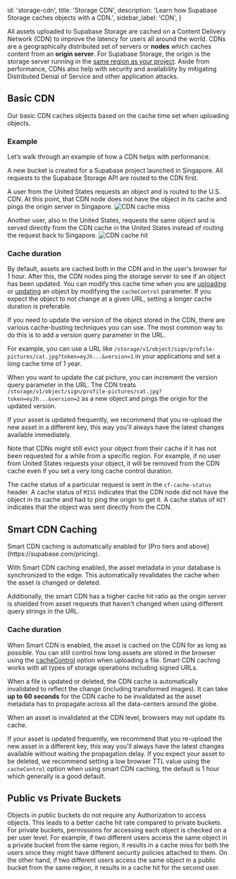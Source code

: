
  id: 'storage-cdn',
  title: 'Storage CDN',
  description: 'Learn how Supabase Storage caches objects with a CDN.',
  sidebar_label: 'CDN',
}

All assets uploaded to Supabase Storage are cached on a Content Delivery Network (CDN) to improve the latency for users all around the world. CDNs are a geographically distributed set of servers or **nodes** which caches content from an **origin server**. For Supabase Storage, the origin is the storage server running in the [same region as your project](https://app.supabase.com/project/_/settings/general). Aside from performance, CDNs also help with security and availability by mitigating Distributed Denial of Service and other application attacks.

## Basic CDN

Our basic CDN caches objects based on the cache time set when uploading objects.

### Example

Let’s walk through an example of how a CDN helps with performance.

A new bucket is created for a Supabase project launched in Singapore. All requests to the Supabase Storage API are routed to the CDN first.

A user from the United States requests an object and is routed to the U.S. CDN. At this point, that CDN node does not have the object in its cache and pings the origin server in Singapore.
![CDN cache miss](/docs/img/cdn-cache-miss.png)

Another user, also in the United States, requests the same object and is served directly from the CDN cache in the United States instead of routing the request back to Singapore.
![CDN cache hit](/docs/img/cdn-cache-hit.png)

### Cache duration

By default, assets are cached both in the CDN and in the user's browser for 1 hour. After this, the CDN nodes ping the storage server to see if an object has been updated. You can modify this cache time when you are [uploading](/docs/reference/javascript/storage-from-upload) or [updating](/docs/reference/javascript/storage-from-update) an object by modifying the `cacheControl` parameter.
If you expect the object to not change at a given URL, setting a longer cache duration is preferable.

If you need to update the version of the object stored in the CDN, there are various cache-busting techniques you can use. The most common way to do this is to add a version query parameter in the URL.

For example, you can use a URL like `/storage/v1/object/sign/profile-pictures/cat.jpg?token=eyJh...&version=1` in your applications and set a long cache time of 1 year.

When you want to update the cat picture, you can increment the version query parameter in the URL. The CDN treats `/storage/v1/object/sign/profile-pictures/cat.jpg?token=eyJh...&version=2` as a new object and pings the origin for the updated version.

If your asset is updated frequently, we recommend that you re-upload the new asset in a different key, this way you'll always have the latest changes available immediately.

Note that CDNs might still evict your object from their cache if it has not been requested for a while from a specific region. For example, if no user from United States requests your object, it will be removed from the CDN cache even if you set a very long cache control duration.

The cache status of a particular request is sent in the `cf-cache-status` header. A cache status of `MISS` indicates that the CDN node did not have the object in its cache and had to ping the origin to get it. A cache status of `HIT` indicates that the object was sent directly from the CDN.

## Smart CDN Caching

<Admonition type="note">
  Smart CDN caching is automatically enabled for [Pro tiers and
  above](https://supabase.com/pricing).
</Admonition>

With Smart CDN caching enabled, the asset metadata in your database is synchronized to the edge. This automatically revalidates the cache when the asset is changed or deleted.

Additionally, the smart CDN has a higher cache hit ratio as the origin server is shielded from asset requests that haven't changed when using different query strings in the URL.

### Cache duration

When Smart CDN is enabled, the asset is cached on the CDN for as long as possible. You can still control how long assets are stored in the browser using the [cacheControl](/docs/reference/javascript/storage-from-upload) option when uploading a file. Smart CDN caching works with all types of storage operations including signed URLs.

When a file is updated or deleted, the CDN cache is automatically invalidated to reflect the change (including transformed images).
It can take **up to 60 seconds** for the CDN cache to be invalidated as the asset metadata has to propagate across all the data-centers around the globe.

When an asset is invalidated at the CDN level, browsers may not update its cache.

If your asset is updated frequently, we recommend that you re-upload the new asset in a different key, this way you'll always have the latest changes available without waiting the propagation delay.
If you expect your asset to be deleted, we recommend setting a low browser TTL value using the `cacheControl` option when using smart CDN caching, the default is 1 hour which generally is a good default.

## Public vs Private Buckets

Objects in public buckets do not require any Authorization to access objects. This leads to a better cache hit rate compared to private buckets. For private buckets, permissions for accessing each object is checked on a per user level. For example, if two different users access the same object in a private bucket from the same region, it results in a cache miss for both the users since they might have different security policies attached to them. On the other hand, if two different users access the same object in a public bucket from the same region, it results in a cache hit for the second user.



